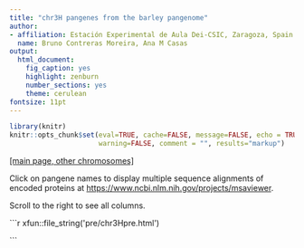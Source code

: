 ```yaml
---
title: "chr3H pangenes from the barley pangenome"
author:
- affiliation: Estación Experimental de Aula Dei-CSIC, Zaragoza, Spain 
  name: Bruno Contreras Moreira, Ana M Casas
output:
  html_document:
    fig_caption: yes
    highlight: zenburn
    number_sections: yes
    theme: cerulean
fontsize: 11pt
---
```


```r
library(knitr)
knitr::opts_chunk$set(eval=TRUE, cache=FALSE, message=FALSE, echo = TRUE,
                      warning=FALSE, comment = "", results="markup")
```

[[main page, other chromosomes]](./README.md)

Click on pangene names to display multiple sequence alignments of encoded proteins at <https://www.ncbi.nlm.nih.gov/projects/msaviewer>.

Scroll to the right to see all columns.

```{=html}
```r
xfun::file_string('pre/chr3Hpre.html')
```
```

